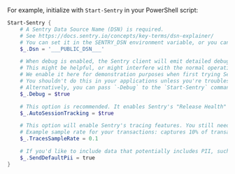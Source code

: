 For example, initialize with `Start-Sentry` in your PowerShell script:


```powershell
Start-Sentry {
    # A Sentry Data Source Name (DSN) is required.
    # See https://docs.sentry.io/concepts/key-terms/dsn-explainer/
    # You can set it in the SENTRY_DSN environment variable, or you can set it in code here.
    $_.Dsn = '___PUBLIC_DSN___'

    # When debug is enabled, the Sentry client will emit detailed debugging information to the console.
    # This might be helpful, or might interfere with the normal operation of your application.
    # We enable it here for demonstration purposes when first trying Sentry.
    # You shouldn't do this in your applications unless you're troubleshooting issues with Sentry.
    # Alternatively, you can pass `-Debug` to the `Start-Sentry` command.
    $_.Debug = $true

    # This option is recommended. It enables Sentry's "Release Health" feature.
    $_.AutoSessionTracking = $true

    # This option will enable Sentry's tracing features. You still need to start transactions and spans.
    # Example sample rate for your transactions: captures 10% of transactions
    $_.TracesSampleRate = 0.1

    # If you'd like to include data that potentially includes PII, such as Machine Name
    $_.SendDefaultPii = true
}
```
